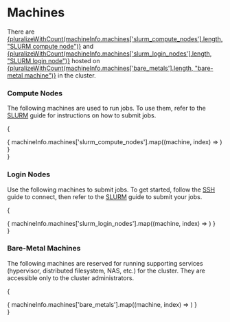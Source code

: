 # Machines


There are
[{pluralizeWithCount(machineInfo.machines['slurm_compute_nodes'].length, "SLURM compute node")}](#compute-nodes)
and [{pluralizeWithCount(machineInfo.machines['slurm_login_nodes'].length, "SLURM login node")}](#login-nodes)
hosted on [{pluralizeWithCount(machineInfo.machines['bare_metals'].length, "bare-metal machine")}](#bare-metal-machines)
in the cluster.

### Compute Nodes

The following machines are used to run jobs. To use them, refer to the [SLURM](/docs/compute-cluster/slurm) guide for instructions on how to submit jobs.

{
    <div className="items-start justify-center gap-6 rounded-lg p-8 grid md:grid-cols-2 xl:grid-cols-3">
      { machineInfo.machines['slurm_compute_nodes'].map((machine, index) => <MachineCard key={index} machine={machine} />) }
    </div>
}

### Login Nodes

Use the following machines to submit jobs. To get started, follow the [SSH](/docs/compute-cluster/ssh) guide to connect, then refer to the [SLURM](/docs/compute-cluster/slurm) guide to submit your jobs.

{
    <div className="items-start justify-center gap-6 rounded-lg p-8 grid md:grid-cols-2 xl:grid-cols-3">
      { machineInfo.machines['slurm_login_nodes'].map((machine, index) => <MachineCard key={index} machine={machine} />) }
    </div>
}

### Bare-Metal Machines

The following machines are reserved for running supporting services (hypervisor, distributed filesystem, NAS, etc.) for the cluster.
They are accessible only to the cluster administrators.

{
    <div className="items-start justify-center gap-6 rounded-lg p-8 grid md:grid-cols-2 xl:grid-cols-3">
      { machineInfo.machines['bare_metals'].map((machine, index) => <MachineCard key={index} machine={machine} />) }
    </div>
}
